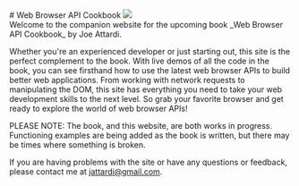 

<div className={hero}>
  # Web Browser API Cookbook

  <img src="/coder.svg" />
</div>

<div className={body}>
  Welcome to the companion website for the upcoming book _Web Browser API Cookbook_ by Joe Attardi.

  Whether you're an experienced developer or just starting out, this site is the perfect complement to the book. With live demos of all the code in the book, you can see firsthand how to use the latest web browser APIs to build better web applications. From working with network requests to manipulating the DOM, this site has everything you need to take your web development skills to the next level. So grab your favorite browser and get ready to explore the world of web browser APIs!

  PLEASE NOTE:
  The book, and this website, are both works in progress. Functioning examples are being added as the book is written, but there may be times where something is broken.

  If you are having problems with the site or have any questions or feedback, please contact me at [jattardi@gmail.com](mailto:jattardi@gmail.com).
</div>